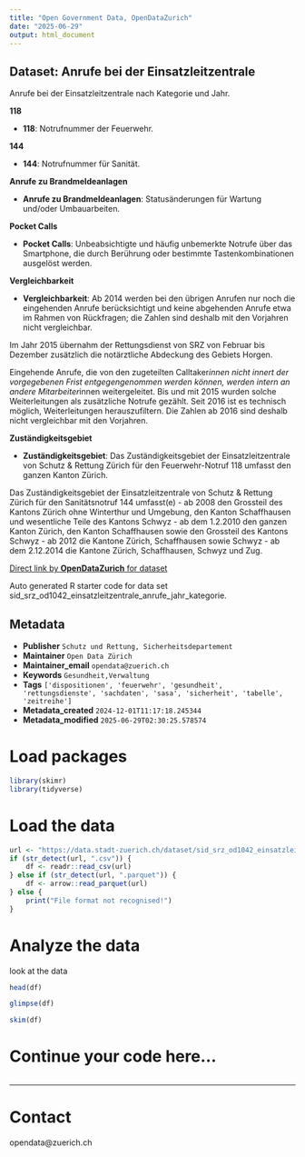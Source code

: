 ```yaml
---
title: "Open Government Data, OpenDataZurich"
date: "2025-06-29"
output: html_document
---
```


## Dataset: Anrufe bei der Einsatzleitzentrale

Anrufe bei der Einsatzleitzentrale nach Kategorie und Jahr.

**118**

- **118**: 
Notrufnummer der Feuerwehr.
 

[]()

**144**

- **144**: 
Notrufnummer für Sanität.

[]()

**Anrufe zu Brandmeldeanlagen**

- **Anrufe zu Brandmeldeanlagen**: 
Statusänderungen für Wartung und/oder Umbauarbeiten.

[]()

**Pocket Calls**

- **Pocket Calls**: 
Unbeabsichtigte und häufig unbemerkte Notrufe über das Smartphone, die durch Berührung oder bestimmte Tastenkombinationen ausgelöst werden.

[]()

**Vergleichbarkeit**

- **Vergleichbarkeit**: 
Ab 2014 werden bei den übrigen Anrufen nur noch die eingehenden Anrufe berücksichtigt und keine abgehenden Anrufe etwa im Rahmen von Rückfragen; die Zahlen sind deshalb mit den Vorjahren nicht vergleichbar. 

Im Jahr 2015 übernahm der Rettungsdienst von SRZ von Februar bis Dezember zusätzlich die notärztliche Abdeckung des Gebiets Horgen. 

Eingehende Anrufe, die von den zugeteilten Calltaker*innen nicht innert der vorgegebenen Frist entgegengenommen werden können, werden intern an andere Mitarbeiter*innen weitergeleitet. Bis und mit 2015 wurden solche Weiterleitungen als zusätzliche Notrufe gezählt. Seit 2016 ist es technisch möglich, Weiterleitungen herauszufiltern. Die Zahlen ab 2016 sind deshalb nicht vergleichbar mit den Vorjahren.


[]()

**Zuständigkeitsgebiet**

- **Zuständigkeitsgebiet**: 
Das Zuständigkeitsgebiet der Einsatzleitzentrale von Schutz & Rettung Zürich für den Feuerwehr-Notruf 118 umfasst den ganzen Kanton Zürich.

Das Zuständigkeitsgebiet der Einsatzleitzentrale von Schutz & Rettung Zürich für den Sanitätsnotruf 144 umfasst(e) 
- ab 2008 den Grossteil des Kantons Zürich ohne Winterthur und Umgebung, den Kanton Schaffhausen und wesentliche Teile des Kantons Schwyz
- ab dem 1.2.2010 den ganzen Kanton Zürich, den Kanton Schaffhausen sowie den Grossteil des Kantons Schwyz
- ab 2012 die Kantone Zürich, Schaffhausen sowie Schwyz
- ab dem 2.12.2014 die Kantone Zürich, Schaffhausen, Schwyz und Zug.


[]()



[Direct link by **OpenDataZurich** for dataset](https://data.stadt-zuerich.ch/dataset/sid_srz_od1042_einsatzleitzentrale_anrufe_jahr_kategorie)

Auto generated R starter code for data set sid_srz_od1042_einsatzleitzentrale_anrufe_jahr_kategorie.

## Metadata

- **Publisher** `Schutz und Rettung, Sicherheitsdepartement`
- **Maintainer** `Open Data Zürich`
- **Maintainer_email** `opendata@zuerich.ch`
- **Keywords** `Ge­sund­heit,Ver­walt­ung`
- **Tags** `['dispositionen', 'feuerwehr', 'gesundheit', 'rettungsdienste', 'sachdaten', 'sasa', 'sicherheit', 'tabelle', 'zeitreihe']`
- **Metadata_created** `2024-12-01T11:17:18.245344`
- **Metadata_modified** `2025-06-29T02:30:25.578574`


# Load packages

```r
library(skimr)
library(tidyverse)
```

# Load the data

```r
url <- "https://data.stadt-zuerich.ch/dataset/sid_srz_od1042_einsatzleitzentrale_anrufe_jahr_kategorie/download/GES104OD1042.csv"
if (str_detect(url, ".csv")) {
    df <- readr::read_csv(url)
} else if (str_detect(url, ".parquet")) {
    df <- arrow::read_parquet(url)
} else {
    print("File format not recognised!")
}
```

# Analyze the data

look at the data
```r
head(df)
```

```r
glimpse(df)
```

```r
skim(df)
```

# Continue your code here...

```r

```

------------------------------------------------------------------------

# Contact

opendata@zuerich.ch
